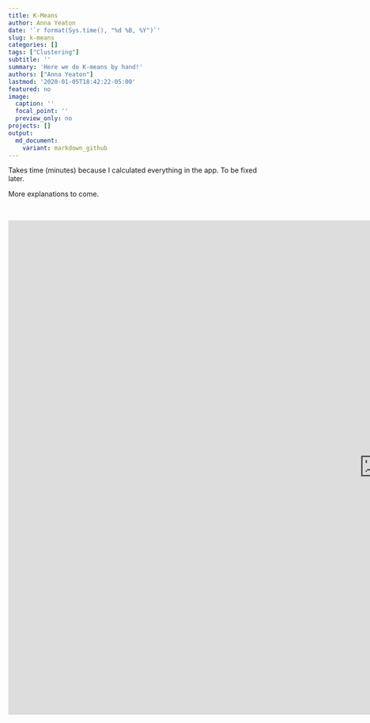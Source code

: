 ```yaml
---
title: K-Means
author: Anna Yeaton
date: '`r format(Sys.time(), "%d %B, %Y")`'
slug: k-means
categories: []
tags: ["Clustering"]
subtitle: ''
summary: 'Here we do K-means by hand!'
authors: ["Anna Yeaton"]
lastmod: '2020-01-05T18:42:22-05:00'
featured: no
image:
  caption: ''
  focal_point: ''
  preview_only: no
projects: []
output:
  md_document:
    variant: markdown_github
---
```


Takes time (minutes) because I calculated everything in the app. To be fixed later.

More explanations to come. 

<br>

<iframe width="1500" height="1000" scrolling="no" frameborder="no"  src="https://herewego.shinyapps.io/kmeans/"> </iframe> 

<br>
